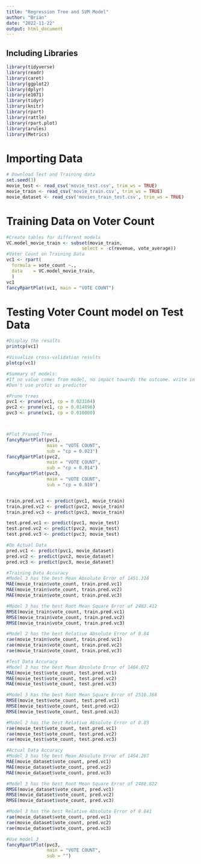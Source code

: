 ---
title: "Regression Tree and SVM Model"
author: "Brian"
date: "2022-11-22"
output: html_document
---

## Including Libraries
```{r, include=FALSE}
library(tidyverse)
library(readr)
library(caret)
library(ggplot2)
library(dplyr)
library(e1071)
library(tidyr)
library(knitr)
library(rpart)
library(rattle)
library(rpart.plot)
library(arules)
library(Metrics)

```

# Importing Data
```{r}
# Download Test and Training data
set.seed(3)
movie_test <- read_csv('movie_test.csv', trim_ws = TRUE)
movie_train <- read_csv('movie_train.csv', trim_ws = TRUE)
movie_dataset <- read_csv('movies_train_test.csv', trim_ws = TRUE)
```


# Training Data on Voter Count
```{r}
#Create tables for different models
VC.model_movie_train <- subset(movie_train, 
                            select = -c(revenue, vote_average))
#Voter Count on Training Data
vc1 <- rpart(
  formula = vote_count ~.,
  data    = VC.model_movie_train,
  )
vc1
fancyRpartPlot(vc1, main = "VOTE COUNT")

```

# Testing Voter Count model on Test Data 
```{r}
#Display the results
printcp(vc1)

#Visualize cross-validation results
plotcp(vc1)

#Summary of models:
#If no value comes from model, no impact towards the outcome. write in report
#Don't use profit as predictor

#Prune trees
pvc1 <- prune(vc1, cp = 0.023104) 
pvc2 <- prune(vc1, cp = 0.014096) 
pvc3 <- prune(vc1, cp = 0.010000) 



#Plot Pruned Tree
fancyRpartPlot(pvc1, 
               main = "VOTE COUNT", 
               sub = "cp = 0.023")
fancyRpartPlot(pvc2, 
               main = "VOTE COUNT", 
               sub = "cp = 0.014")
fancyRpartPlot(pvc3, 
               main = "VOTE COUNT", 
               sub = "cp = 0.010")


train.pred.vc1 <- predict(pvc1, movie_train)
train.pred.vc2 <- predict(pvc2, movie_train)
train.pred.vc3 <- predict(pvc3, movie_train)

test.pred.vc1 <- predict(pvc1, movie_test)
test.pred.vc2 <- predict(pvc2, movie_test)
test.pred.vc3 <- predict(pvc3, movie_test)

#On Actual Data                          
pred.vc1 <- predict(pvc1, movie_dataset)
pred.vc2 <- predict(pvc2, movie_dataset)
pred.vc3 <- predict(pvc3, movie_dataset)

#Training Data Accuracy
#Model 3 has the best Mean Absolute Error of 1451.318
MAE(movie_train$vote_count, train.pred.vc1)
MAE(movie_train$vote_count, train.pred.vc2)
MAE(movie_train$vote_count, train.pred.vc3)

#Model 3 has the best Root Mean Square Error of 2483.412
RMSE(movie_train$vote_count, train.pred.vc1)
RMSE(movie_train$vote_count, train.pred.vc2)
RMSE(movie_train$vote_count, train.pred.vc3)

#Model 2 has the best Relative Absolute Error of 0.84
rae(movie_train$vote_count, train.pred.vc1)
rae(movie_train$vote_count, train.pred.vc2)
rae(movie_train$vote_count, train.pred.vc3)

#Test Data Accuracy
#Model 3 has the best Mean Absolute Error of 1466.072
MAE(movie_test$vote_count, test.pred.vc1)
MAE(movie_test$vote_count, test.pred.vc2)
MAE(movie_test$vote_count, test.pred.vc3)

#Model 3 has the best Root Mean Square Error of 2510.368
RMSE(movie_test$vote_count, test.pred.vc1)
RMSE(movie_test$vote_count, test.pred.vc2)
RMSE(movie_test$vote_count, test.pred.vc3)

#Model 2 has the best Relative Absolute Error of 0.85
rae(movie_test$vote_count, test.pred.vc1)
rae(movie_test$vote_count, test.pred.vc2)
rae(movie_test$vote_count, test.pred.vc3)

#Actual Data Accuracy
#Model 3 has the best Mean Absolute Error of 1454.267
MAE(movie_dataset$vote_count, pred.vc1)
MAE(movie_dataset$vote_count, pred.vc2)
MAE(movie_dataset$vote_count, pred.vc3)

#Model 3 has the best Root Mean Square Error of 2488.822
RMSE(movie_dataset$vote_count, pred.vc1)
RMSE(movie_dataset$vote_count, pred.vc2)
RMSE(movie_dataset$vote_count, pred.vc3)

#Model 3 has the best Relative Absolute Error of 0.841
rae(movie_dataset$vote_count, pred.vc1)
rae(movie_dataset$vote_count, pred.vc2)
rae(movie_dataset$vote_count, pred.vc3)

#Use model 3
fancyRpartPlot(pvc3, 
               main = "VOTE COUNT", 
               sub = "")

```

